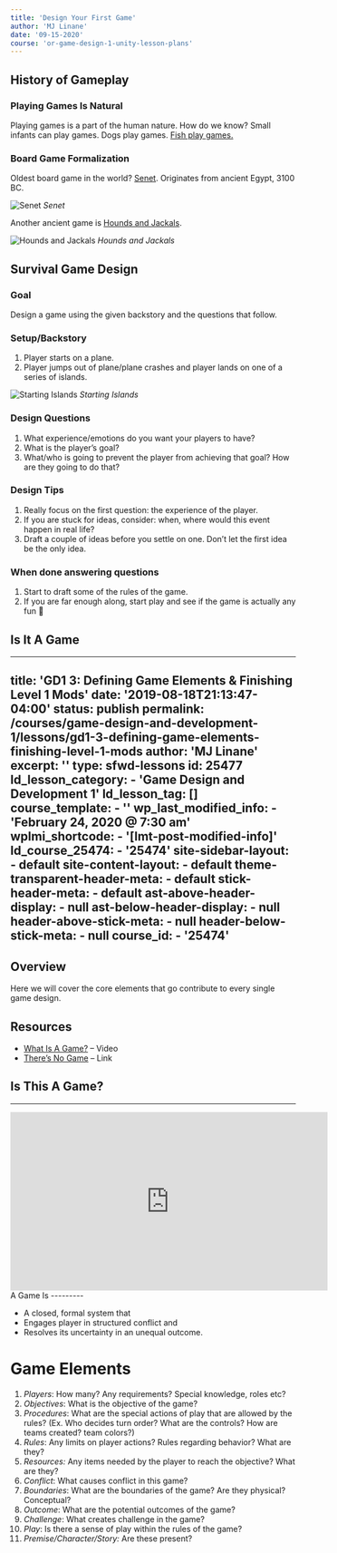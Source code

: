 ```yaml
---
title: 'Design Your First Game'
author: 'MJ Linane'
date: '09-15-2020'
course: 'or-game-design-1-unity-lesson-plans'
---
```


## History of Gameplay

### Playing Games Is Natural

Playing games is a part of the human nature. How do we know? Small infants can play games. Dogs play games. [Fish play games.](http://techtimes.com/articles/18344/20141021/fish-play-for-fun-study.htm)

### Board Game Formalization

Oldest board game in the world? [Senet](https://www.wikihow.com/Play-Senet). Originates from ancient Egypt, 3100 BC.

![Senet](https://www.wikihow.com/images/thumb/7/78/Play-Senet-Step-1-Version-2.jpg/aid317930-v4-728px-Play-Senet-Step-1-Version-2.jpg.webp)
*Senet*

Another ancient game is [Hounds and Jackals](https://www.abc.net.au/news/2018-12-14/4000-year-old-board-game-bronze-age-hounds-and-jackals/10622674).

![Hounds and Jackals](https://www.abc.net.au/news/image/10622814-3x2-700x467.jpg)
*Hounds and Jackals*

## Survival Game Design

### Goal

Design a game using the given backstory and the questions that follow.

### Setup/Backstory

1. Player starts on a plane.
2. Player jumps out of plane/plane crashes and player lands on one of a series of islands.

![Starting Islands](https://lh4.googleusercontent.com/rUT2IvvoGchUKgQcYrc7eLHSBxYveCz9LPq6U_LtUyOurThTSA9cy3Preuz0ELq1Mmvm6ZKfARWGrlptniEJV3jbt3tIREyq9k1pm38UbADzLPXsP9xkiECzibz39yAGh5R0g9q0)
*Starting Islands*

### Design Questions

1. What experience/emotions do you want your players to have?
2. What is the player’s goal?
3. What/who is going to prevent the player from achieving that goal? How are they going to do that?

### Design Tips

1. Really focus on the first question: the experience of the player.
2. If you are stuck for ideas, consider: when, where would this event happen in real life?
3. Draft a couple of ideas before you settle on one. Don’t let the first idea be the only idea.

### When done answering questions

1. Start to draft some of the rules of the game.
2. If you are far enough along, start play and see if the game is actually any fun 🙂

## Is It A Game
---
title: 'GD1 3: Defining Game Elements &#038; Finishing Level 1 Mods'
date: '2019-08-18T21:13:47-04:00'
status: publish
permalink: /courses/game-design-and-development-1/lessons/gd1-3-defining-game-elements-finishing-level-1-mods
author: 'MJ Linane'
excerpt: ''
type: sfwd-lessons
id: 25477
ld_lesson_category:
    - 'Game Design and Development 1'
ld_lesson_tag: []
course_template:
    - ''
wp_last_modified_info:
    - 'February 24, 2020 @ 7:30 am'
wplmi_shortcode:
    - '[lmt-post-modified-info]'
ld_course_25474:
    - '25474'
site-sidebar-layout:
    - default
site-content-layout:
    - default
theme-transparent-header-meta:
    - default
stick-header-meta:
    - default
ast-above-header-display:
    - null
ast-below-header-display:
    - null
header-above-stick-meta:
    - null
header-below-stick-meta:
    - null
course_id:
    - '25474'
---
Overview
--------

Here we will cover the core elements that go contribute to every single game design.

Resources
---------

- [What Is A Game?](https://www.youtube.com/watch?v=blj91KLOvZQ) – Video
- [There’s No Game](https://www.construct.net/en/free-online-games/game-174/play) – Link

## Is This A Game?
---------------

<iframe allow="fullscreen; autoplay; encrypted-media" allowfullscreen="true" allowpaymentrequest="false" frameborder="0" height="315" mozallowfullscreen="true" msallowfullscreen="true" referrerpolicy="unsafe-url" sandbox="allow-same-origin allow-forms allow-scripts allow-pointer-lock allow-orientation-lock allow-popups" scrolling="no" src="https://games.construct.net/174/latest" webkitallowfullscreen="true" width="560"></iframe>A Game Is
---------

- A closed, formal system that
- Engages player in structured conflict and
- Resolves its uncertainty in an unequal outcome.

Game Elements
=============

1. *Players*: How many? Any requirements? Special knowledge, roles etc?
2. *Objectives*: What is the objective of the game?
3. *Procedures*: What are the special actions of play that are allowed by the rules? (Ex. Who decides turn order? What are the controls? How are teams created? team colors?)
4. *Rules*: Any limits on player actions? Rules regarding behavior? What are they?
5. *Resources:* Any items needed by the player to reach the objective? What are they?
6. *Conflict*: What causes conflict in this game?
7. *Boundaries*: What are the boundaries of the game? Are they physical? Conceptual?
8. *Outcome*: What are the potential outcomes of the game?
9. *Challenge*: What creates challenge in the game?
10. *Play*: Is there a sense of play within the rules of the game?
11. *Premise/Character/Story:* Are these present?
